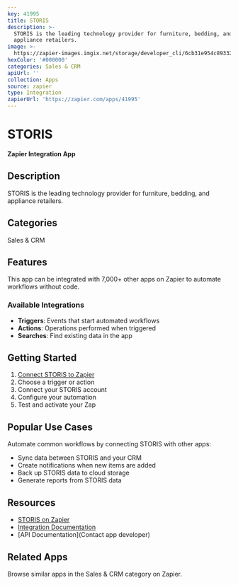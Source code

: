 ```yaml
---
key: 41995
title: STORIS
description: >-
  STORIS is the leading technology provider for furniture, bedding, and
  appliance retailers.
image: >-
  https://zapier-images.imgix.net/storage/developer_cli/6cb31e954c8933259891974b69258621.png?auto=format%2Ccompress&ixlib=python-3.0.0&q=50
hexColor: '#000000'
categories: Sales & CRM
apiUrl: ''
collection: Apps
source: zapier
type: Integration
zapierUrl: 'https://zapier.com/apps/41995'
---
```

# STORIS

**Zapier Integration App**

## Description

STORIS is the leading technology provider for furniture, bedding, and appliance retailers.

## Categories

Sales & CRM

## Features

This app can be integrated with 7,000+ other apps on Zapier to automate workflows without code.

### Available Integrations

- **Triggers**: Events that start automated workflows
- **Actions**: Operations performed when triggered
- **Searches**: Find existing data in the app

## Getting Started

1. [Connect STORIS to Zapier](https://zapier.com/apps/41995)
2. Choose a trigger or action
3. Connect your STORIS account
4. Configure your automation
5. Test and activate your Zap

## Popular Use Cases

Automate common workflows by connecting STORIS with other apps:

- Sync data between STORIS and your CRM
- Create notifications when new items are added
- Back up STORIS data to cloud storage
- Generate reports from STORIS data

## Resources

- [STORIS on Zapier](https://zapier.com/apps/41995)
- [Integration Documentation](https://zapier.com/apps/41995/integrations)
- [API Documentation](Contact app developer)

## Related Apps

Browse similar apps in the Sales & CRM category on Zapier.
